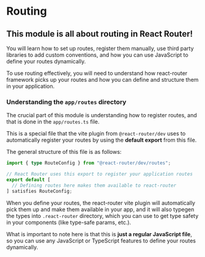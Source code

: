 # Routing

<h2>This module is all about routing in React Router! </h2> 

You will learn how to set up routes, register them manually, use third party libraries to 
add custom conventions, and how you can use JavaScript to define your routes dynamically.

To use routing effectively, you will need to understand how react-router framework picks up
your routes and how you can define and structure them in your application.

### Understanding the `app/routes` directory

The crucial part of this module is understanding how to register routes, and that is done
in the `app/routes.ts` file.

This is a special file that the vite plugin from `@react-router/dev` uses to automatically
register your routes by using the **default export** from this file.

The general structure of this file is as follows:

```ts
import { type RouteConfig } from "@react-router/dev/routes";  

// React Router uses this export to register your application routes
export default [
  // Defining routes here makes them available to react-router
] satisfies RouteConfig;
```

When you define your routes, the react-router vite plugin will automatically 
pick them up and make them available in your app, and it will also typegen 
the types into `.react-router` directory, which you can use to get type 
safety in your components (like type-safe params, etc.).

What is important to note here is that this is **just a regular JavaScript file**,
so you can use any JavaScript or TypeScript features to define your routes dynamically.